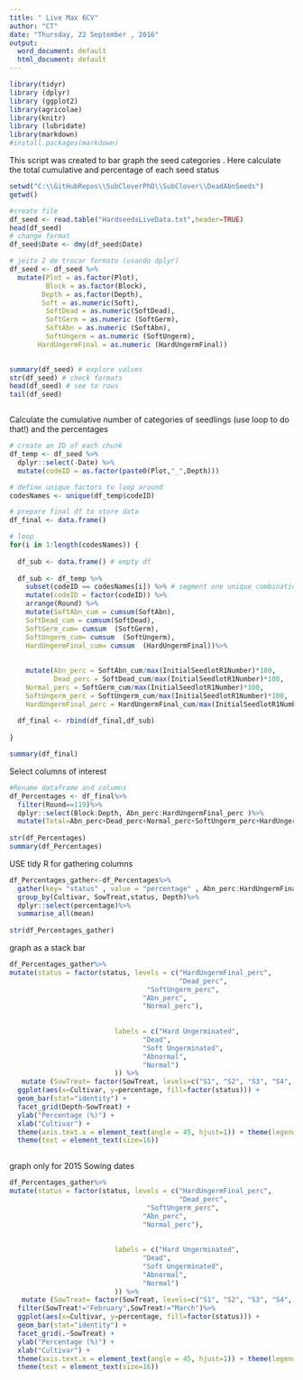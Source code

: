 ```yaml
---
title: " Live Max 6CV"
author: "CT"
date: "Thursday, 22 September , 2016"
output:
  word_document: default
  html_document: default
---
```


```r
library(tidyr)
library (dplyr)
library (ggplot2)
library(agricolae)
library(knitr)
library (lubridate)
library(markdown)
#install.packages(markdown)

```
This script was created to bar graph the seed categories .
Here calculate the total cumulative and percentage of each seed status 

```r
setwd("C:\\GitHubRepos\\SubCloverPhD\\SubClover\\DeadAbnSeeds")
getwd()

#create file
df_seed <- read.table("HardseedsLiveData.txt",header=TRUE)
head(df_seed)
# change format 
df_seed$Date <- dmy(df_seed$Date)

# jeito 2 de trocar formato (usando dplyr)
df_seed <- df_seed %>%
  mutate(Plot = as.factor(Plot), 
         Block = as.factor(Block),
        Depth = as.factor(Depth),
        Soft = as.numeric(Soft),
         SoftDead = as.numeric(SoftDead),
         SoftGerm = as.numeric (SoftGerm),
         SoftAbn = as.numeric (SoftAbn),
         SoftUngerm = as.numeric (SoftUngerm),
       HardUngermFinal = as.numeric (HardUngermFinal)) 
  

summary(df_seed) # explore values
str(df_seed) # check formats
head(df_seed) # see to rows
tail(df_seed)



```

Calculate the cumulative number of categories of seedlings (use loop to do that!) and the percentages 

```r

 

# create an ID of each chunk
df_temp <- df_seed %>%
  dplyr::select(-Date) %>%
  mutate(codeID = as.factor(paste0(Plot,"_",Depth)))

# define unique factors to loop around
codesNames <- unique(df_temp$codeID)

# prepare final df to store data
df_final <- data.frame()

# loop
for(i in 1:length(codesNames)) {
  
  df_sub <- data.frame() # empty df
  
  df_sub <- df_temp %>%
    subset(codeID == codesNames[i]) %>% # segment one unique combination
    mutate(codeID = factor(codeID)) %>%
    arrange(Round) %>%
    mutate(SoftAbn_cum = cumsum(SoftAbn),
    SoftDead_cum = cumsum(SoftDead),
    SoftGerm_cum= cumsum  (SoftGerm),
    SoftUngerm_cum= cumsum  (SoftUngerm), 
    HardUngermFinal_cum= cumsum  (HardUngermFinal))%>%
       
    
    mutate(Abn_perc = SoftAbn_cum/max(InitialSeedlotR1Number)*100,
           Dead_perc = SoftDead_cum/max(InitialSeedlotR1Number)*100,
    Normal_perc = SoftGerm_cum/max(InitialSeedlotR1Number)*100,
    SoftUngerm_perc = SoftUngerm_cum/max(InitialSeedlotR1Number)*100,    
    HardUngermFinal_perc = HardUngermFinal_cum/max(InitialSeedlotR1Number)*100) 
  
  df_final <- rbind(df_final,df_sub)
  
}

summary(df_final)

```



Select columns of interest 

```r
#Rename dataframe and columns
df_Percentages <- df_final%>%
  filter(Round==119)%>%
  dplyr::select(Block:Depth, Abn_perc:HardUngermFinal_perc )%>%
  mutate(Total=Abn_perc+Dead_perc+Normal_perc+SoftUngerm_perc+HardUngermFinal_perc)
 
str(df_Percentages)
summary(df_Percentages)
```

USE tidy R for gathering columns 

```r
df_Percentages_gather<-df_Percentages%>%
  gather(key= "status" , value = "percentage" , Abn_perc:HardUngermFinal_perc)%>%
  group_by(Cultivar, SowTreat,status, Depth)%>%
  dplyr::select(percentage)%>%
  summarise_all(mean)
  
str(df_Percentages_gather)
```



graph as a stack bar 



```r



df_Percentages_gather%>%
mutate(status = factor(status, levels = c("HardUngermFinal_perc",
                                          "Dead_perc",
                                  "SoftUngerm_perc",
                                 "Abn_perc",
                                 "Normal_perc"),
                                 
                                 
                          labels = c("Hard Ungerminated",
                                 "Dead",
                                 "Soft Ungerminated",
                                 "Abnormal",
                                 "Normal")
                          )) %>%
   mutate (SowTreat= factor(SowTreat, levels=c("S1", "S2", "S3", "S4", "S6","S7"),labels=c("June", "July", "September", "November", "February","March")))%>%
  ggplot(aes(x=Cultivar, y=percentage, fill=factor(status))) +
  geom_bar(stat="identity") +
  facet_grid(Depth~SowTreat) +
  ylab("Percentage (%)") +
  xlab("Cultivar") +
  theme(axis.text.x = element_text(angle = 45, hjust=1)) + theme(legend.title=element_blank()) +
  theme(text = element_text(size=16))
  


```

graph only for 2015 Sowing dates 


```r



df_Percentages_gather%>%
mutate(status = factor(status, levels = c("HardUngermFinal_perc",
                                          "Dead_perc",
                                  "SoftUngerm_perc",
                                 "Abn_perc",
                                 "Normal_perc"),
                                 
                                 
                          labels = c("Hard Ungerminated",
                                 "Dead",
                                 "Soft Ungerminated",
                                 "Abnormal",
                                 "Normal")
                          )) %>%
   mutate (SowTreat= factor(SowTreat, levels=c("S1", "S2", "S3", "S4", "S6","S7"),labels=c("June", "July", "September", "November", "February","March")))%>%
  filter(SowTreat!="February",SowTreat!="March")%>%
  ggplot(aes(x=Cultivar, y=percentage, fill=factor(status))) +
  geom_bar(stat="identity") +
  facet_grid(.~SowTreat) +
  ylab("Percentage (%)") +
  xlab("Cultivar") +
  theme(axis.text.x = element_text(angle = 45, hjust=1)) + theme(legend.title=element_blank()) +
  theme(text = element_text(size=16))
  


```
